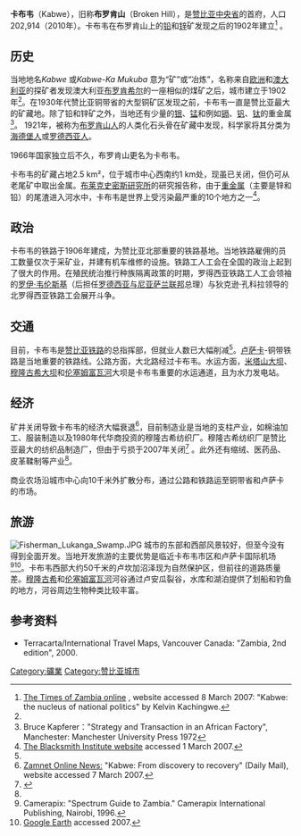 {{Infobox settlement
|official_name          = 卡布韦
|other_name             =
|native_name            =  Kabwe
|nickname               = 
|settlement_type        = <!--For Town or Village (Leave blank for the default City)-->
|motto                  =
<!-- images and maps  ----------->
|image_skyline          = Big Tree Natl Mont Kabwe.JPG 
|imagesize              = 
|image_caption          =以无花果树为主体的大树国家纪念碑为'''卡布韦'''的代表之一
|image_flag             = 
|flag_size              =
|image_seal             = 
|seal_size              =
|image_shield           = 
|shield_size            =
|image_blank_emblem     =
|blank_emblem_type      =
|blank_emblem_size      =
|image_map              = 
|mapsize                = 
|map_caption            = 
|image_map1             = 
|mapsize1               = 
|map_caption1           = 
|image_dot_map          =
|dot_mapsize            =
|dot_map_caption        =
|dot_x =  |dot_y =
|pushpin_map            = Zambia<!-- the name of a location map as per http://en.wikipedia.org/wiki/Template:Location_map -->
|pushpin_label_position =bottom
|pushpin_map_caption    =在赞比亚的位置
<!-- Location ------------------>
|coordinates_region     = ZM
|subdivision_type       = 国家
|subdivision_name       = [[Image:Flag_of_Zambia.svg|25px]] [[赞比亚|赞比亚]]
|subdivision_type1      = 省
|subdivision_name1      = [[中央省_(赞比亚)|中央省]]
|subdivision_type2      = 
|subdivision_name2      = 
|subdivision_type3      = 
|subdivision_name3      = 
|subdivision_type4      = 
|subdivision_name4      =
<!-- Politics ----------------->
|government_footnotes   =
|government_type        =
|leader_title           =
|leader_name            =
|leader_title1          =  <!-- for places with, say, both a mayor and a city manager -->
|leader_name1           =
|leader_title2          =
|leader_name2           =
|leader_title3          =
|leader_name3           =
|leader_title4          =
|leader_name4           =
|established_title      =  <!-- Settled -->
|established_date       = 
|established_title2     =  <!-- Incorporated (town) -->
|established_date2      = 
|established_title3     =  <!-- Incorporated (city) -->
|established_date3      =
<!-- Area    --------------------->
|area_magnitude         = 
|unit_pref                =Imperial <!--Enter: Imperial, if Imperial (metric) is desired-->
|area_footnotes           =
|area_total_km2           = <!-- ALL fields dealing with a measurements are subject to automatic unit conversion-->
|area_land_km2            = <!--See table @ Template:Infobox Settlement for details on automatic unit conversion-->
|area_water_km2           =
|area_total_sq_mi         =
|area_land_sq_mi          =
|area_water_sq_mi         =
|area_water_percent       =
|area_urban_km2           =
|area_urban_sq_mi         =
|area_metro_km2           =
|area_metro_sq_mi         =
|area_blank1_title        =
|area_blank1_km2          =
|area_blank1_sq_mi        =
<!-- Population   ----------------------->
|population_as_of               =
|population_footnotes           =
|population_note                =
|population_total               = 202,914
|population_density_km2         =
|population_density_sq_mi       =
|population_metro               =
|population_density_metro_km2   =
|population_density_metro_sq_mi =
|population_urban               =
|population_density_urban_km2   =
|population_density_urban_sq_mi =
|population_blank1_title        =Ethnicities
|population_blank1              =
|population_blank2_title        =Religions
|population_blank2              =
|population_density_blank1_km2 =   
|population_density_blank1_sq_mi =
<!-- General information  --------------->
|timezone               = 
|utc_offset             = 
|timezone_DST           = 
|utc_offset_DST         = 
|latd=14 |latm=26 |lats= |latNS=S
|longd=28 |longm=27 |longs= |longEW=E
|elevation_footnotes    =  <!--for references: use <ref> </ref> tags-->
|elevation_m            = 
|elevation_ft           =
<!-- Area/postal codes & others -------->
|postal_code_type       =  <!-- enter ZIP code, Postcode, Post code, Postal code... -->
|postal_code            =
|area_code              =
|blank_name             =
|blank_info             =
|blank1_name            =
|blank1_info            =
|website                = 
|footnotes              = 
}} 

'''卡布韦'''（Kabwe），旧称'''布罗肯山'''（Broken Hill），是[[赞比亚|赞比亚]][[中央省_(赞比亚)|中央省]]的首府，人口202,914（2010年）。卡布韦在布罗肯山上的[[铅|铅]]和[[锌|锌]]矿发现之后的1902年建立<ref name="TZ">[http://www.times.co.zm/news/viewnews.cgi?category=8&id=1119640642 The Times of Zambia online] {{Wayback|url=http://www.times.co.zm/news/viewnews.cgi?category=8&id=1119640642 |date=20061012183151 }}, website accessed 8 March 2007: "Kabwe: the nucleus of national politics" by Kelvin Kachingwe.</ref> 。

== 历史 ==
当地地名''Kabwe'' 或''Kabwe-Ka Mukuba'' 意为“矿”或“冶炼”，名称来自[[欧洲|欧洲]]和[[澳大利亚|澳大利亚]]的探矿者发现澳大利亚[[布罗肯希尔_(新南威尔士州)|布罗肯希尔]]的一座相似的煤矿之后，城市建立于1902年<ref name="ZM"/>。在1930年代赞比亚铜带省的大型铜矿区发现之前，卡布韦一直是赞比亚最大的矿藏地。除了铅和锌矿之外，当地还有少量的[[银|银]]、[[锰|锰]]和例如[[镉|镉]]、[[钒|钒]]、[[钛|钛]]的重金属<ref>Bruce Kapferer："Strategy and Transaction in an African Factory", Manchester: Manchester University Press 1972</ref>。 1921年，被称为[[布罗肯山人|布罗肯山人]]的人类化石头骨在矿藏中发现，科学家将其分类为[[海德堡人|海德堡人]]或[[罗德西亚人|罗德西亚人]]。

1966年国家独立后不久，布罗肯山更名为卡布韦。

卡布韦的矿藏占地2.5 km²，位于城市中心西南约1 km处，现虽已关闭，但仍可从老尾矿中取出金属。[[布莱克史密斯研究所|布莱克史密斯研究所]]的研究报告称，由于[[重金属|重金属]]（主要是锌和铅）的尾渣进入河水中，卡布韦是世界上受污染最严重的10个地方之一<ref>[http://www.blacksmithinstitute.org/ten.php The Blacksmith Institute website] {{Wayback|url=http://www.blacksmithinstitute.org/ten.php |date=20061026012447 }} accessed 1 March 2007.</ref>。

==政治==
卡布韦的铁路于1906年建成，为赞比亚北部重要的铁路基地。当地铁路雇佣的员工数量仅次于采矿业，并建有机车维修的设施。铁路工人工会在全国的政治上起到了很大的作用。在殖民统治推行种族隔离政策的时期，罗得西亚铁路工人工会领袖的[[罗伊·韦伦斯基|罗伊·韦伦斯基]]（后担任[[罗德西亚与尼亚萨兰联邦|罗德西亚与尼亚萨兰联邦]]总理）与狄克逊·孔科拉领导的北罗得西亚铁路工会展开斗争。

==交通==
目前，卡布韦是[[赞比亚铁路|赞比亚铁路]]的总指挥部，但就业人数已大幅削减<ref name="TZ"/>。[[卢萨卡|卢萨卡]]-铜带铁路是当地重要的铁路线。公路方面，大北路经过卡布韦。水运方面，[[米塔山大坝|米塔山大坝]]、[[穆隆古希大坝|穆隆古希大坝]]和[[伦塞姆富瓦河|伦塞姆富瓦河]]大坝是卡布韦重要的水运通道，且为水力发电站。

==经济==
矿井关闭导致卡布韦的经济大幅衰退<ref name="ZM">[http://www.zamnet.zm/newsys/news/viewnews.cgi?category=4&id=1100549219 Zamnet Online News:] {{Wayback|url=http://www.zamnet.zm/newsys/news/viewnews.cgi?category=4&id=1100549219 |date=20071023154750 }} "Kabwe: From discovery to recovery" (Daily Mail),
website accessed 7 March 2007.</ref>，目前制造业是当地的支柱产业，如棉油加工、服装制造以及1980年代华商投资的穆隆古希纺织厂。穆隆古希纺织厂是赞比亚最大的纺织品制造厂，但由于亏损于2007年关闭<ref>{{cite web|title=我市企业到非洲投资的良好选择 赞比亚穆隆古希（青岛）工业园|url=http://www.laoshanwaijingmao.gov.cn/info_view.asp?id=140|publisher=崂山商务网|accessdate=2011-07-02}}{{dead link|date=2017年11月 |bot=InternetArchiveBot |fix-attempted=yes }}</ref> 。此外还有缩绒、医药品、皮革鞣制等产业<ref name="ZM"/>。

商业农场沿城市中心向10千米外扩散分布，通过公路和铁路运至铜带省和卢萨卡的市场。

==旅游==
[[Image:Fisherman_Lukanga_Swamp.JPG|thumb]]
城市的东部和西部风景较好，但至今没有得到全面开发。当地开发旅游的主要优势是临近卡布韦市区和卢萨卡国际机场<ref name="Spectrum">Camerapix: "Spectrum Guide to Zambia." Camerapix International Publishing, Nairobi, 1996.</ref><ref name="Google">[http://earth.google.com Google Earth] {{Wayback|url=http://earth.google.com/ |date=20100908230721 }} accessed 2007.</ref>。卡布韦西部大约50千米的卢坎加沼泽现为自然保护区，但前往的道路质量差。[[穆隆古希河|穆隆古希]]和[[伦塞姆富瓦河|伦塞姆富瓦河]]河谷通过卢安瓜裂谷，水库和湖泊提供了划船和钓鱼的地方，河谷周边生物种类比较丰富。

==参考资料==
{{reflist}}

* Terracarta/International Travel Maps, Vancouver Canada: "Zambia, 2nd edition", 2000.

{{coord|14|26|S|28|27|E|type:city|display=title}}

{{Authority control}}
[[Category:礦業|Category:礦業]]
[[Category:赞比亚城市|Category:赞比亚城市]]
